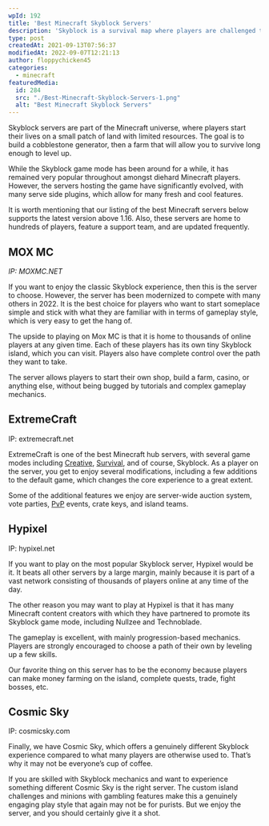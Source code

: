 ```yaml
---
wpId: 192
title: 'Best Minecraft Skyblock Servers'
description: 'Skyblock is a survival map where players are challenged to live and build on an island that floats in the sky. The object of this game is survive without cheating by building shelters, growing food resources for yourself or trading with other builders who have already found land nearby!'
type: post
createdAt: 2021-09-13T07:56:37
modifiedAt: 2022-09-07T12:21:13
author: floppychicken45
categories:
  - minecraft
featuredMedia:
  id: 284
  src: "./Best-Minecraft-Skyblock-Servers-1.png"
  alt: "Best Minecraft Skyblock Servers"
---
```



Skyblock servers are part of the Minecraft universe, where players start their lives on a small patch of land with limited resources. The goal is to build a cobblestone generator, then a farm that will allow you to survive long enough to level up.

While the Skyblock game mode has been around for a while, it has remained very popular throughout amongst diehard Minecraft players. However, the servers hosting the game have significantly evolved, with many serve side plugins, which allow for many fresh and cool features.

It is worth mentioning that our listing of the best Minecraft servers below supports the latest version above 1.16. Also, these servers are home to hundreds of players, feature a support team, and are updated frequently.

## MOX MC

_IP: MOXMC.NET_

If you want to enjoy the classic Skyblock experience, then this is the server to choose. However, the server has been modernized to compete with many others in 2022. It is the best choice for players who want to start someplace simple and stick with what they are familiar with in terms of gameplay style, which is very easy to get the hang of.

The upside to playing on Mox MC is that it is home to thousands of online players at any given time. Each of these players has its own tiny Skyblock island, which you can visit. Players also have complete control over the path they want to take.

The server allows players to start their own shop, build a farm, casino, or anything else, without being bugged by tutorials and complex gameplay mechanics.

## ExtremeCraft

IP: extremecraft.net

ExtremeCraft is one of the best Minecraft hub servers, with several game modes including [Creative](https://www.ghostcap.com/best-minecraft-creative-servers/), [Survival](https://www.ghostcap.com/best-minecraft-survival-servers/), and of course, Skyblock. As a player on the server, you get to enjoy several modifications, including a few additions to the default game, which changes the core experience to a great extent.

Some of the additional features we enjoy are server-wide auction system, vote parties, [PvP](https://www.ghostcap.com/best-minecraft-pvp-servers/) events, crate keys, and island teams.

## Hypixel

IP: hypixel.net

If you want to play on the most popular Skyblock server, Hypixel would be it. It beats all other servers by a large margin, mainly because it is part of a vast network consisting of thousands of players online at any time of the day.

The other reason you may want to play at Hypixel is that it has many Minecraft content creators with which they have partnered to promote its Skyblock game mode, including Nullzee and Technoblade.

The gameplay is excellent, with mainly progression-based mechanics. Players are strongly encouraged to choose a path of their own by leveling up a few skills.

Our favorite thing on this server has to be the economy because players can make money farming on the island, complete quests, trade, fight bosses, etc.

## Cosmic Sky

IP: cosmicsky.com

Finally, we have Cosmic Sky, which offers a genuinely different Skyblock experience compared to what many players are otherwise used to. That’s why it may not be everyone’s cup of coffee.

If you are skilled with Skyblock mechanics and want to experience something different Cosmic Sky is the right server. The custom island challenges and minions with gambling features make this a genuinely engaging play style that again may not be for purists. But we enjoy the server, and you should certainly give it a shot.